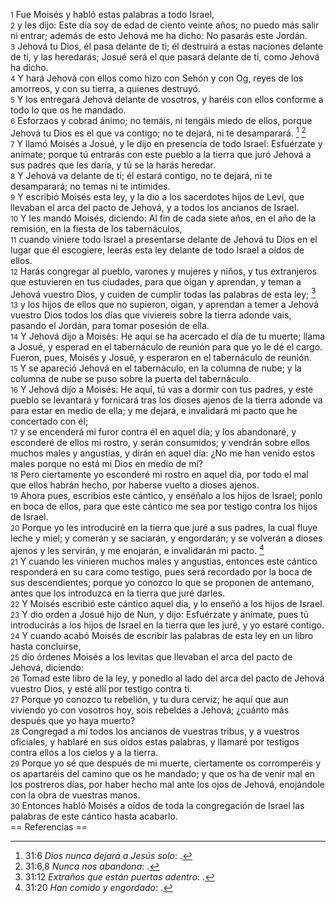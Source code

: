 {{anchor|1}} <small>1</small> Fue Moisés y habló estas palabras a todo Israel,<br>
{{anchor|2}} <small>2</small> y les dijo: Este día soy de edad de ciento veinte años; no puedo más salir ni entrar; además de esto Jehová me ha dicho: No pasarás este Jordán.<br>
{{anchor|3}} <small>3</small> Jehová tu Dios, él pasa delante de ti; él destruirá a estas naciones delante de ti, y las heredarás; Josué será el que pasará delante de ti, como Jehová ha dicho.<br>
{{anchor|4}} <small>4</small> Y hará Jehová con ellos como hizo con Sehón y con Og, reyes de los amorreos, y con su tierra, a quienes destruyó.<br>
{{anchor|5}} <small>5</small> Y los entregará Jehová delante de vosotros, y haréis con ellos conforme a todo lo que os he mandado.<br>
{{anchor|6}} <small>6</small> Esforzaos y cobrad ánimo; no temáis, ni tengáis miedo de ellos, porque Jehová tu Dios es el que va contigo; no te dejará, ni te desamparará. <ref>31:6 ''Dios nunca dejará a Jesús solo'': {{lib|LU|157|6|13}}.</ref> <ref>31:6,8 ''Nunca nos abandona'': {{lib|LU|3|1|4}}.</ref><br>
{{anchor|7}} <small>7</small> Y llamó Moisés a Josué, y le dijo en presencia de todo Israel: Esfuérzate y anímate; porque tú entrarás con este pueblo a la tierra que juró Jehová a sus padres que les daría, y tú se la harás heredar.<br>
{{anchor|8}} <small>8</small> Y Jehová va delante de ti; él estará contigo, no te dejará, ni te desamparará; no temas ni te intimides.<br>
{{anchor|9}} <small>9</small> Y escribió Moisés esta ley, y la dio a los sacerdotes hijos de Leví, que llevaban el arca del pacto de Jehová, y a todos los ancianos de Israel.<br>
{{anchor|10}} <small>10</small> Y les mandó Moisés, diciendo: Al fin de cada siete años, en el año de la remisión, en la fiesta de los tabernáculos,<br>
{{anchor|11}} <small>11</small> cuando viniere todo Israel a presentarse delante de Jehová tu Dios en el lugar que él escogiere, leerás esta ley delante de todo Israel a oídos de ellos.<br>
{{anchor|12}} <small>12</small> Harás congregar al pueblo, varones y mujeres y niños, y tus extranjeros que estuvieren en tus ciudades, para que oigan y aprendan, y teman a Jehová vuestro Dios, y cuiden de cumplir todas las palabras de esta ley; <ref>31:12 ''Extraños que están puertas adentro'': {{lib|LU|27|4|3}}.</ref><br>
{{anchor|13}} <small>13</small> y los hijos de ellos que no supieron, oigan, y aprendan a temer a Jehová vuestro Dios todos los días que viviereis sobre la tierra adonde vais, pasando el Jordán, para tomar posesión de ella.<br>
{{anchor|14}} <small>14</small> Y Jehová dijo a Moisés: He aquí se ha acercado el día de tu muerte; llama a Josué, y esperad en el tabernáculo de reunión para que yo le dé el cargo. Fueron, pues, Moisés y Josué, y esperaron en el tabernáculo de reunión.<br>
{{anchor|15}} <small>15</small> Y se apareció Jehová en el tabernáculo, en la columna de nube; y la columna de nube se puso sobre la puerta del tabernáculo.<br>
{{anchor|16}} <small>16</small> Y Jehová dijo a Moisés: He aquí, tú vas a dormir con tus padres, y este pueblo se levantará y fornicará tras los dioses ajenos de la tierra adonde va para estar en medio de ella; y me dejará, e invalidará mi pacto que he concertado con él;<br>
{{anchor|17}} <small>17</small> y se encenderá mi furor contra él en aquel día; y los abandonaré, y esconderé de ellos mi rostro, y serán consumidos; y vendrán sobre ellos muchos males y angustias, y dirán en aquel día: ¿No me han venido estos males porque no está mi Dios en medio de mí?<br>
{{anchor|18}} <small>18</small> Pero ciertamente yo esconderé mi rostro en aquel día, por todo el mal que ellos habrán hecho, por haberse vuelto a dioses ajenos.<br>
{{anchor|19}} <small>19</small> Ahora pues, escribíos este cántico, y enséñalo a los hijos de Israel; ponlo en boca de ellos, para que este cántico me sea por testigo contra los hijos de Israel.<br>
{{anchor|20}} <small>20</small> Porque yo les introduciré en la tierra que juré a sus padres, la cual fluye leche y miel; y comerán y se saciarán, y engordarán; y se volverán a dioses ajenos y les servirán, y me enojarán, e invalidarán mi pacto. <ref>31:20 ''Han comido y engordado'': {{lib|LU|165|4|8}}.</ref><br>
{{anchor|21}} <small>21</small> Y cuando les vinieren muchos males y angustias, entonces este cántico responderá en su cara como testigo, pues será recordado por la boca de sus descendientes; porque yo conozco lo que se proponen de antemano, antes que los introduzca en la tierra que juré darles.<br>
{{anchor|22}} <small>22</small> Y Moisés escribió este cántico aquel día, y lo enseñó a los hijos de Israel.<br>
{{anchor|23}} <small>23</small> Y dio orden a Josué hijo de Nun, y dijo: Esfuérzate y anímate, pues tú introducirás a los hijos de Israel en la tierra que les juré, y yo estaré contigo.<br>
{{anchor|24}} <small>24</small> Y cuando acabó Moisés de escribir las palabras de esta ley en un libro hasta concluirse,<br>
{{anchor|25}} <small>25</small> dio órdenes Moisés a los levitas que llevaban el arca del pacto de Jehová, diciendo:<br>
{{anchor|26}} <small>26</small> Tomad este libro de la ley, y ponedlo al lado del arca del pacto de Jehová vuestro Dios, y esté allí por testigo contra ti.<br>
{{anchor|27}} <small>27</small> Porque yo conozco tu rebelión, y tu dura cerviz; he aquí que aun viviendo yo con vosotros hoy, sois rebeldes a Jehová; ¿cuánto más después que yo haya muerto?<br>
{{anchor|28}} <small>28</small> Congregad a mí todos los ancianos de vuestras tribus, y a vuestros oficiales, y hablaré en sus oídos estas palabras, y llamaré por testigos contra ellos a los cielos y a la tierra.<br>
{{anchor|29}} <small>29</small> Porque yo sé que después de mi muerte, ciertamente os corromperéis y os apartaréis del camino que os he mandado; y que os ha de venir mal en los postreros días, por haber hecho mal ante los ojos de Jehová, enojándole con la obra de vuestras manos.<br>
{{anchor|30}} <small>30</small> Entonces habló Moisés a oídos de toda la congregación de Israel las palabras de este cántico hasta acabarlo.<br>
== Referencias ==

<references />
